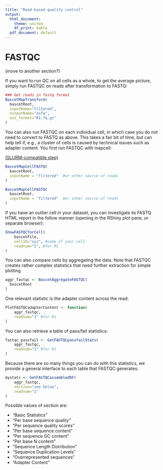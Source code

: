 ```yaml
---
title: "Read-based quality control"
output:
  html_document:
    theme: united
    df_print: kable
  pdf_document: default
---
```



# FASTQC

(move to another section?)

If you want to run QC on all cells as a whole, to get the average picture,
simply run FASTQC on reads after transformation to FASTQ:

```r
### Get reads in fastq format
BascetMapTransform(
  bascetRoot,
  inputName="filtered",   
  outputName="asfq",      
  out_format="R1.fq.gz"
)
```

You can also run FASTQC on each individual cell, in which case you do not
need to convert to FASTQ as above. This takes a fair bit of time,
but can help tell if, e.g., a cluster of cells is caused by technical issues
such as adapter content. You first run FASTQC with mapcell:

[(SLURM-compatible step)](slurm.html)
```r
BascetMapCellFASTQ(
  bascetRoot,
  inputName = "filtered"  #or other source of reads
)
```


```r
BascetMapCellFASTQ(
  bascetRoot,
  inputName = "filtered"  #or other source of reads
)
```

If you have an outlier cell in your dataset, you can investigate its FASTQ
HTML report in the follow manner (opening in the RShiny plot pane, or separate browser):

```r
ShowFASTQCforCell(
    bascetFile, 
    cellID="xyz", #name of your cell 
    readnum="1", #for R1
)
```

You can also compare cells by aggregating the data. Note that FASTQC creates
rather complex statistics that need further extraction for simple plotting

```r
aggr_fastqc <- BascetAggregateFASTQC(
  bascetRoot
)
```


One relevant statistic is the adapter content across the read:

```r
PlotFASTQCadapterContent <- function(
    aggr_fastqc,
    readnum="1" #for R1
)
```


You can also retrieve a table of pass/fail statistics:

```r
fastqc_passfail <- GetFASTQCpassfailStats(
    aggr_fastqc,
    readnum="1" #for R1
)
```

Because there are so many things you can do with this statistics, we provide
a general interface to each table that FASTQC generates:
```r
mystats <- GetFASTQCassembledDF(
    aggr_fastqc, 
    section="see below", 
    readnum="1"
)
```

Possible values of section are:

* "Basic Statistics"
* "Per base sequence quality"
* "Per sequence quality scores"
* "Per base sequence content"
* "Per sequence GC content"
* "Per base N content"
* "Sequence Length Distribution"
* "Sequence Duplication Levels"
* "Overrepresented sequences"
* "Adapter Content"



